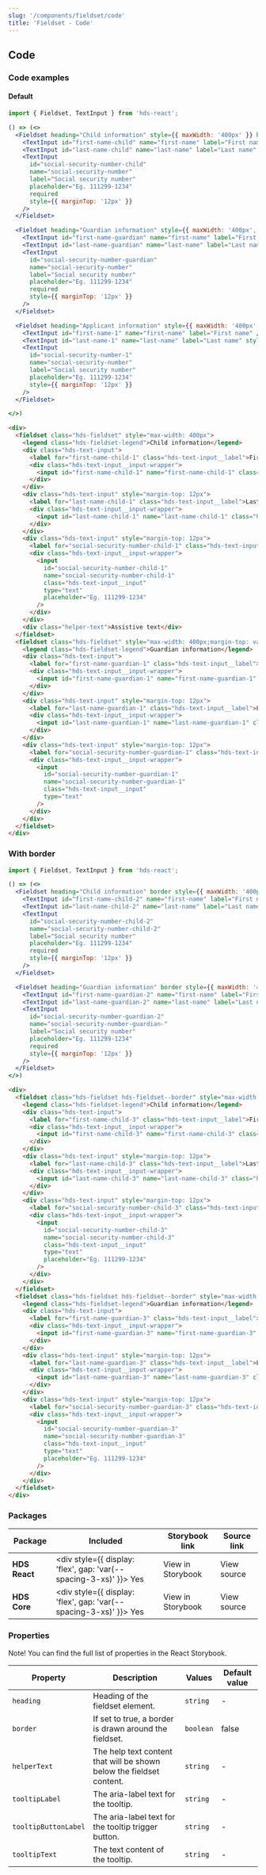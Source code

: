 ```yaml
---
slug: '/components/fieldset/code'
title: 'Fieldset - Code'
---
```



## Code

### Code examples

#### Default

<Playground>


```jsx
import { Fieldset, TextInput } from 'hds-react';

() => (<>
  <Fieldset heading="Child information" style={{ maxWidth: '400px' }} helperText='Assistive text'>
    <TextInput id="first-name-child" name="first-name" label="First name" required />
    <TextInput id="last-name-child" name="last-name" label="Last name" required style={{ marginTop: '12px' }} />
    <TextInput
      id="social-security-number-child"
      name="social-security-number"
      label="Social security number"
      placeholder="Eg. 111299-1234"
      required
      style={{ marginTop: '12px' }}
    />
  </Fieldset>

  <Fieldset heading="Guardian information" style={{ maxWidth: '400px', marginTop: 'var(--spacing-s)' }}>
    <TextInput id="first-name-guardian" name="first-name" label="First name" required />
    <TextInput id="last-name-guardian" name="last-name" label="Last name" required style={{ marginTop: '12px' }} />
    <TextInput
      id="social-security-number-guardian"
      name="social-security-number"
      label="Social security number"
      placeholder="Eg. 111299-1234"
      required
      style={{ marginTop: '12px' }}
    />
  </Fieldset>

  <Fieldset heading="Applicant information" style={{ maxWidth: '400px' }} tooltipText="tooltip text" tooltipLabel="tooltip text aria label" tooltipButtonLabel="tooltip button aria label">
    <TextInput id="first-name-1" name="first-name" label="First name" />
    <TextInput id="last-name-1" name="last-name" label="Last name" style={{ marginTop: '12px' }} />
    <TextInput
      id="social-security-number-1"
      name="social-security-number"
      label="Social security number"
      placeholder="Eg. 111299-1234"
      style={{ marginTop: '12px' }}
    />
  </Fieldset>

</>)
```

```html
<div>
  <fieldset class="hds-fieldset" style="max-width: 400px">
    <legend class="hds-fieldset-legend">Child information</legend>
    <div class="hds-text-input">
      <label for="first-name-child-1" class="hds-text-input__label">First name<span class="hds-text-input__required">*</span></label>
      <div class="hds-text-input__input-wrapper">
        <input id="first-name-child-1" name="first-name-child-1" class="hds-text-input__input" type="text" />
      </div>
    </div>
    <div class="hds-text-input" style="margin-top: 12px">
      <label for="last-name-child-1" class="hds-text-input__label">Last name<span class="hds-text-input__required">*</span></label>
      <div class="hds-text-input__input-wrapper">
        <input id="last-name-child-1" name="last-name-child-1" class="hds-text-input__input" type="text" />
      </div>
    </div>
    <div class="hds-text-input" style="margin-top: 12px">
      <label for="social-security-number-child-1" class="hds-text-input__label">Social security number<span class="hds-text-input__required">*</span></label>
      <div class="hds-text-input__input-wrapper">
        <input
          id="social-security-number-child-1"
          name="social-security-number-child-1"
          class="hds-text-input__input"
          type="text"
          placeholder="Eg. 111299-1234"
        />
      </div>
    </div>
    <div class="helper-text">Assistive text</div>
  </fieldset>
  <fieldset class="hds-fieldset" style="max-width: 400px;margin-top: var(--spacing-s);">
    <legend class="hds-fieldset-legend">Guardian information</legend>
    <div class="hds-text-input">
      <label for="first-name-guardian-1" class="hds-text-input__label">First name<span class="hds-text-input__required">*</span></label>
      <div class="hds-text-input__input-wrapper">
        <input id="first-name-guardian-1" name="first-name-guardian-1" class="hds-text-input__input" type="text" />
      </div>
    </div>
    <div class="hds-text-input" style="margin-top: 12px">
      <label for="last-name-guardian-1" class="hds-text-input__label">Last name<span class="hds-text-input__required">*</span></label>
      <div class="hds-text-input__input-wrapper">
        <input id="last-name-guardian-1" name="last-name-guardian-1" class="hds-text-input__input" type="text" />
      </div>
    </div>
    <div class="hds-text-input" style="margin-top: 12px">
      <label for="social-security-number-guardian-1" class="hds-text-input__label">Social security number<span class="hds-text-input__required">*</span></label>
      <div class="hds-text-input__input-wrapper">
        <input
          id="social-security-number-guardian-1"
          name="social-security-number-guardian-1"
          class="hds-text-input__input"
          type="text"
        />
      </div>
    </div>
  </fieldset>
</div>
```

</Playground>


### With border

<Playground>


```jsx
import { Fieldset, TextInput } from 'hds-react';

() => (<>
  <Fieldset heading="Child information" border style={{ maxWidth: '400px' }}>
    <TextInput id="first-name-child-2" name="first-name" label="First name" required />
    <TextInput id="last-name-child-2" name="last-name" label="Last name" required style={{ marginTop: '12px' }} />
    <TextInput
      id="social-security-number-child-2"
      name="social-security-number-child-2"
      label="Social security number"
      placeholder="Eg. 111299-1234"
      required
      style={{ marginTop: '12px' }}
    />
  </Fieldset>

  <Fieldset heading="Guardian information" border style={{ maxWidth: '400px', marginTop: 'var(--spacing-s)' }}>
    <TextInput id="first-name-guardian-2" name="first-name" label="First name" required />
    <TextInput id="last-name-guardian-2" name="last-name" label="Last name" required style={{ marginTop: '12px' }} />
    <TextInput
      id="social-security-number-guardian-2"
      name="social-security-number-guardian-"
      label="Social security number"
      placeholder="Eg. 111299-1234"
      required
      style={{ marginTop: '12px' }}
    />
  </Fieldset>
</>)
```

```html
<div>
  <fieldset class="hds-fieldset hds-fieldset--border" style="max-width: 400px;">
    <legend class="hds-fieldset-legend">Child information</legend>
    <div class="hds-text-input">
      <label for="first-name-child-3" class="hds-text-input__label">First name<span class="hds-text-input__required">*</span></label>
      <div class="hds-text-input__input-wrapper">
        <input id="first-name-child-3" name="first-name-child-3" class="hds-text-input__input" type="text" />
      </div>
    </div>
    <div class="hds-text-input" style="margin-top: 12px">
      <label for="last-name-child-3" class="hds-text-input__label">Last name<span class="hds-text-input__required">*</span></label>
      <div class="hds-text-input__input-wrapper">
        <input id="last-name-child-3" name="last-name-child-3" class="hds-text-input__input" type="text" />
      </div>
    </div>
    <div class="hds-text-input" style="margin-top: 12px">
      <label for="social-security-number-child-3" class="hds-text-input__label">Social security number<span class="hds-text-input__required">*</span></label>
      <div class="hds-text-input__input-wrapper">
        <input
          id="social-security-number-child-3"
          name="social-security-number-child-3"
          class="hds-text-input__input"
          type="text"
          placeholder="Eg. 111299-1234"
        />
      </div>
    </div>
  </fieldset>
  <fieldset class="hds-fieldset hds-fieldset--border" style="max-width: 400px;margin-top: var(--spacing-s);">
    <legend class="hds-fieldset-legend">Guardian information</legend>
    <div class="hds-text-input">
      <label for="first-name-guardian-3" class="hds-text-input__label">First name<span class="hds-text-input__required">*</span></label>
      <div class="hds-text-input__input-wrapper">
        <input id="first-name-guardian-3" name="first-name-guardian-3" class="hds-text-input__input" type="text" />
      </div>
    </div>
    <div class="hds-text-input" style="margin-top: 12px">
      <label for="last-name-guardian-3" class="hds-text-input__label">Last name<span class="hds-text-input__required">*</span></label>
      <div class="hds-text-input__input-wrapper">
        <input id="last-name-guardian-3" name="last-name-guardian-3" class="hds-text-input__input" type="text" />
      </div>
    </div>
    <div class="hds-text-input" style="margin-top: 12px">
      <label for="social-security-number-guardian-3" class="hds-text-input__label">Social security number<span class="hds-text-input__required">*</span></label>
      <div class="hds-text-input__input-wrapper">
        <input
          id="social-security-number-guardian-3"
          name="social-security-number-guardian-3"
          class="hds-text-input__input"
          type="text"
          placeholder="Eg. 111299-1234"
        />
      </div>
    </div>
  </fieldset>
</div>
```

</Playground>


### Packages

| Package       | Included                                                                                        | Storybook link                                                                                                   | Source link                                                                                                                                                                |
| ------------- | ----------------------------------------------------------------------------------------------- | ---------------------------------------------------------------------------------------------------------------- | -------------------------------------------------------------------------------------------------------------------------------------------------------------------------- |
| **HDS React** | <div style={{ display: 'flex', gap: 'var(--spacing-3-xs)' }}><IconCheckCircleFill /> Yes </div> | <Link openInNewTab openInNewTabAriaLabel="Opens in a new tab" href="/storybook/react/?path=/story/components-fieldset--default">View in Storybook</Link> | <ExternalLink openInNewTab openInNewTabAriaLabel="Opens in a new tab" href="https://github.com/City-of-Helsinki/helsinki-design-system/blob/master/packages/react/src/components/fieldset/Fieldset.tsx">View source</ExternalLink> |
| **HDS Core**  | <div style={{ display: 'flex', gap: 'var(--spacing-3-xs)' }}><IconCheckCircleFill /> Yes </div> | <Link openInNewTab openInNewTabAriaLabel="Opens in a new tab" href="/storybook/core/?path=/story/components-fieldset--default">View in Storybook</Link>  | <ExternalLink openInNewTab openInNewTabAriaLabel="Opens in a new tab" href="https://github.com/City-of-Helsinki/helsinki-design-system/tree/master/packages/core/src/components/fieldset">View source</ExternalLink>               |

### Properties

Note! You can find the full list of properties in the <Link openInNewTab openInNewTabAriaLabel="Opens in a new tab" href="/storybook/react/?path=/story/components-dropdowns-select--default">React Storybook.</Link>

| Property              | Description                                                          | Values    | Default value |
| --------------------- | -------------------------------------------------------------------- | --------- | ------------- |
| `heading`             | Heading of the fieldset element.                                     | `string`  | -             |
| `border`              | If set to true, a border is drawn around the fieldset.               | `boolean` | false         |
| `helperText`          | The help text content that will be shown below the fieldset content. | `string`  | -             |
| `tooltipLabel`        | The aria-label text for the tooltip.                                 | `string`  | -             |
| `tooltipButtonLabel`  | The aria-label text for the tooltip trigger button.                  | `string`  | -             |
| `tooltipText`         | The text content of the tooltip.                                     | `string`  | -             |
